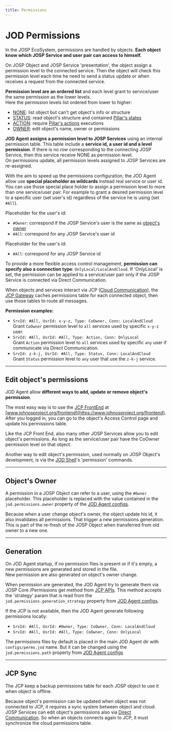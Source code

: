 ```yaml
---
title: Permissions
---
```

# JOD Permissions

In the JOSP EcoSystem, permissions are handled by objects. **Each object know which JOSP Service and user pair can access to himself.**

On JOSP Object and JOSP Service 'presentation', the object assign a permission level to the connected service.
Then the object will check this permission level each time he need to send a status update or when receives a request from the connected service.

**Permission level are an ordered list** and each level grant to service/user the same permission as the lower levels.<br/>
Here the permission levels list ordered from lower to higher:

* [NONE](/docs/what/josp/specs/permissions#none): list object but can't get object's info or structure
* [STATUS](/docs/what/josp/specs/permissions#status): read object's structure and contained [Pillar's states](pillars#states)
* [ACTION](/docs/what/josp/specs/permissions#action): require [Pillar's actions](pillars#actions) executions
* [OWNER](/docs/what/josp/specs/permissions#owner): edit object's name, owner or permissions

**JOD Agent assigns a permission level to JOSP Services** using an internal permission table.
This table include a **service id, a user id and a level permission**.
If there is no row corresponding to the connecting JOSP Service, then this service receive NONE as permission level.<br/>
On permissions update, all permission levels assigned to JOSP Services are re-assigned.

With the aim to speed up the permissions configuration, the JOD Agent allow use **special placeholder as wildcards** instead real service or user id.
You can use those special place holder to assign a permission level to more than one service/user pair.
For example to grant a desired permission level to a specific user (set user's id) regardless of the service he is using (set ```#All```).

Placeholder for the user's id:
* ```#Owner```: correspond if the JOSP Service's user is the same as [object's owner](#objects-owner)
* ```#All```: correspond for any JOSP Service's user id

Placeholder for the user's id:
* ```#All```: correspond for any JOSP Service id

To provide a more flexible access control management, **permission can specify also a connection type**: ```OnlyLocal/LocalAndCloud```.
If 'OnlyLocal' is set, the permission can be applied to a service/user pair only if the JOSP Service is connected via Direct Communication.

When objects and services interact via JCP ([Cloud Communication](/docs/what/josp/specs/comm#cloud)), the [JCP Gateway](/docs/references/josp/jcp/microservices/gws/) caches permissions table for each connected object, then use those tables to route all messages.

**Permission examples:**

* ```SrvId: #All, UsrId: x-y-z, Type: CoOwner, Conn: LocalAndCloud```<br/>
  Grant ```CoOwner``` permission level to ```all``` services used by specific ```x-y-z``` user.
* ```SrvId: #All, UsrId: #All, Type: Action, Conn: OnlyLocal```<br/>
  Grant ```Action``` permission level to ```all``` services used by specific ```any``` user if communicate via Direct Communication.
* ```SrvId: z-k-j, UsrId: #All, Type: Status, Conn: LocalAndCloud```<br/>
  Grant ```Status``` permission level to ```any``` user that use the ```z-k-j``` service.

---

## Edit object's permissions

JOD Agent allow **different ways to add, update or remove object's permission**.

The most easy way is to use the [JCP FrontEnd](/docs/references/josp/jcp/microservices/fe) at [www.johnosproject.org/frontend](https://www.johnosproject.org/frontend).
After you logged in, you can go to the object's Access Control page and update his permissions table.

Like the JCP Front End, also many other JOSP Services allow you to edit object's permissions.
As long as the service/user pair have the CoOwner permission level on that object.

Another way to edit object's permission, used normally on JOSP Object's development, is via the [JOD Shell](shell)'s 'permission' commands.

---

## Object's Owner

A permission in a JOSP Object can refer to a user, using the ```#Owner``` placeholder.
This placeholder is replaced with the value contained in the ```jod.permissions.owner``` property of the [JOD Agent configs](configs).

Because when a user change object's owner, the object update his id, it also invalidates all permissions. That trigger a new permissions generation.
This is part of the re-fresh of the JOSP Object when transferred from old owner to a new one.

---

## Generation

On JOD Agent startup, if no permission files is present or if it's empty, a new permissions are generated and stored in the file.<br/>
New permission are also generated on object's owner change.

When permission are generated, the JOD Agent try to generate them via JOSP Core /Permissions get method from [JCP APIs](/docs/references/josp/jcp/microservices/apis).
This method accepts the 'strategy' param that is read from the ```jod.permissions.generation_strategy``` property from [JOD Agent configs](configs).

If the JCP is not available, then the JOD Agent generate following permissions locally:

* ```SrvId: #All, UsrId: #Owner, Type: CoOwner, Conn: LocalAndCloud```
* ```SrvId: #All, UsrId: #All, Type: CoOwner, Conn: OnlyLocal```

The permissions files by default is placed in the main JOD Agent dir with ```configs/perms.jod``` name. But it can be changed using the ```jod.permissions.path``` property from [JOD Agent configs](configs)

---

## JCP Sync

The JCP keep a backup permissions table for each JOSP object to use it when object is offline.

Because object's permission can be updated when object was not connected to JCP, it requires a sync system between object and cloud.<br/>
JOSP Services can edit object's permissions also via [Direct Communication](/docs/what/josp/specs/comm#direct).
So when an objects connects again to JCP, it must synchronize the cloud permissions table.
